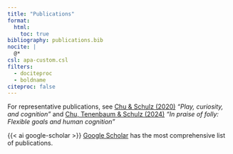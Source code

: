 ```yaml
---
title: "Publications"
format:
  html:
    toc: true
bibliography: publications.bib
nocite: |
  @*
csl: apa-custom.csl
filters:
  - dociteproc
  - boldname
citeproc: false
---
```


::: {.callout-note}
For representative publications, see [Chu & Schulz (2020)](https://doi.org/10.1146/annurev-devpsych-070120-014806) *"Play, curiosity, and cognition"* and [Chu, Tenenbaum & Schulz (2024)](https://doi.org/10.1016/j.tics.2024.03.006) *"In praise of folly: Flexible goals and human cognition"*
:::

::: {.callout-tip}
{{< ai google-scholar >}} [Google Scholar](https://scholar.google.com/citations?user=jiitnhMAAAAJ) has the most comprehensive list of publications.

<!-- PDFs are provided to ensure timely dissemination of academic work. They can be downloaded for noncommercial, information purposes only, and may not be reposted without permission from the respective copyright holders. -->
:::

<small>

::: {#refs}
:::

</small>
